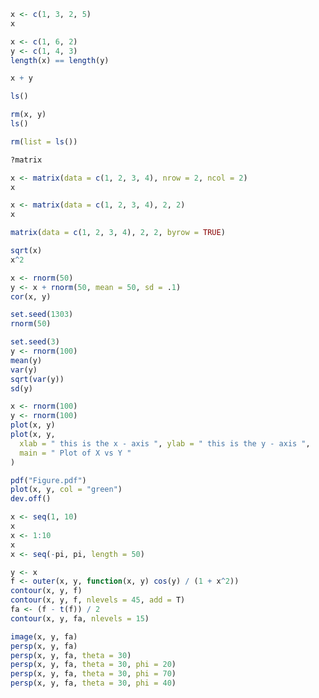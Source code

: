 
```r
x <- c(1, 3, 2, 5)
x
```

```r
x <- c(1, 6, 2)
y <- c(1, 4, 3)
length(x) == length(y)
```

```r
x + y
```

```r
ls()
```

```r
rm(x, y)
ls()
```

```r
rm(list = ls())
```

```r
?matrix
```

```r
x <- matrix(data = c(1, 2, 3, 4), nrow = 2, ncol = 2)
x
```

```r
x <- matrix(data = c(1, 2, 3, 4), 2, 2)
x
```

```r
matrix(data = c(1, 2, 3, 4), 2, 2, byrow = TRUE)
```

```r
sqrt(x)
x^2
```

```r
x <- rnorm(50)
y <- x + rnorm(50, mean = 50, sd = .1)
cor(x, y)
```

```r
set.seed(1303)
rnorm(50)
```

```r
set.seed(3)
y <- rnorm(100)
mean(y)
var(y)
sqrt(var(y))
sd(y)
```

```r
x <- rnorm(100)
y <- rnorm(100)
plot(x, y)
plot(x, y,
  xlab = " this is the x - axis ", ylab = " this is the y - axis ",
  main = " Plot of X vs Y "
)
```

```r
pdf("Figure.pdf")
plot(x, y, col = "green")
dev.off()
```

```r
x <- seq(1, 10)
x
x <- 1:10
x
x <- seq(-pi, pi, length = 50)
```

```r
y <- x
f <- outer(x, y, function(x, y) cos(y) / (1 + x^2))
contour(x, y, f)
contour(x, y, f, nlevels = 45, add = T)
fa <- (f - t(f)) / 2
contour(x, y, fa, nlevels = 15)
```

```r
image(x, y, fa)
persp(x, y, fa)
persp(x, y, fa, theta = 30)
persp(x, y, fa, theta = 30, phi = 20)
persp(x, y, fa, theta = 30, phi = 70)
persp(x, y, fa, theta = 30, phi = 40)
```


